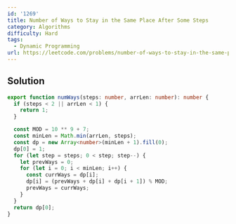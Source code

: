 ```yaml
---
id: '1269'
title: Number of Ways to Stay in the Same Place After Some Steps
category: Algorithms
difficulty: Hard
tags:
  - Dynamic Programming
url: https://leetcode.com/problems/number-of-ways-to-stay-in-the-same-place-after-some-steps
---
```


## Solution

```typescript filename="solution.ts" copy
export function numWays(steps: number, arrLen: number): number {
  if (steps < 2 || arrLen < 1) {
    return 1;
  }

  const MOD = 10 ** 9 + 7;
  const minLen = Math.min(arrLen, steps);
  const dp = new Array<number>(minLen + 1).fill(0);
  dp[0] = 1;
  for (let step = steps; 0 < step; step--) {
    let prevWays = 0;
    for (let i = 0; i < minLen; i++) {
      const currWays = dp[i];
      dp[i] = (prevWays + dp[i] + dp[i + 1]) % MOD;
      prevWays = currWays;
    }
  }
  return dp[0];
}
```
